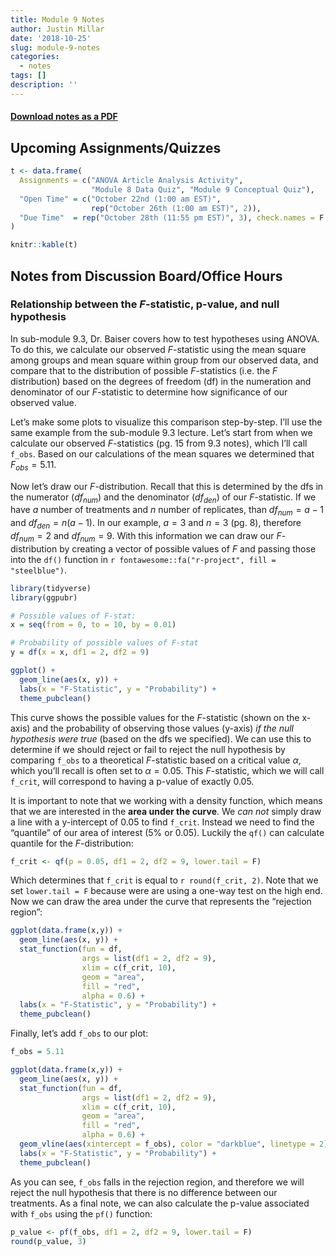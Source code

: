 ```yaml
---
title: Module 9 Notes
author: Justin Millar
date: '2018-10-25'
slug: module-9-notes
categories:
  - notes
tags: []
description: ''
---
```


#### [Download notes as a PDF](https://sta6093.netlify.com/pdf/2018-10-25-module-9-notes.pdf)

## Upcoming Assignments/Quizzes

```r

t <- data.frame(
  Assignments = c("ANOVA Article Analysis Activity",
                  "Module 8 Data Quiz", "Module 9 Conceptual Quiz"),
  "Open Time" = c("October 22nd (1:00 am EST)",
                  rep("October 26th (1:00 am EST)", 2)),
  "Due Time"  = rep("October 28th (11:55 pm EST)", 3), check.names = F
)

knitr::kable(t)
```

## Notes from Discussion Board/Office Hours

### Relationship between the $F$-statistic, p-value, and null hypothesis

In sub-module 9.3, Dr. Baiser covers how to test hypotheses using ANOVA. To do this, we calculate our observed $F$-statistic using the mean square among groups and mean square within group from our observed data, and compare that to the distribution of possible $F$-statistics (i.e. the $F$ distribution) based on the degrees of freedom (df) in the numeration and denominator of our $F$-statistic to determine how significance of our observed value.  

Let's make some plots to visualize this comparison step-by-step. I'll use the same example from the sub-module 9.3 lecture. Let's start from when we calculate our observed $F$-statistics (pg. 15 from 9.3 notes), which I'll call `f_obs`. Based on our calculations of the mean squares we determined that $F_{obs} = 5.11$. 

Now let's draw our $F$-distribution. Recall that this is determined by the dfs in the numerator ($df_{num}$) and the denominator ($df_{den}$) of our $F$-statistic. If we have $a$ number of treatments and $n$ number of replicates, than $df_{num} = a - 1$ and $df_{den} = n(a-1)$. In our example, $a=3$ and $n=3$ (pg. 8), therefore $df_{num} = 2$ and $df_{num} = 9$. With this information we can draw our $F$-distribution by creating a vector of possible values of $F$ and passing those into the `df()` function in `r fontawesome::fa("r-project", fill = "steelblue")`.

```r
library(tidyverse)
library(ggpubr)

# Possible values of F-stat:
x = seq(from = 0, to = 10, by = 0.01)

# Probability of possible values of F-stat
y = df(x = x, df1 = 2, df2 = 9)

ggplot() +
  geom_line(aes(x, y)) +
  labs(x = "F-Statistic", y = "Probability") +
  theme_pubclean()
```

This curve shows the possible values for the $F$-statistic (shown on the x-axis) and the probability of observing those values (y-axis) *if the null hypothesis were true* (based on the dfs we specified). We can use this to determine if we should reject or fail to reject the null hypothesis by comparing `f_obs` to a theoretical $F$-statistic based on a critical value $\alpha$, which you'll recall is often set to $\alpha = 0.05$. This $F$-statistic, which we will call `f_crit`, will correspond to having a p-value of exactly 0.05.

It is important to note that we working with a density function, which means that we are interested in the **area under the curve**. We *can not* simply draw a line with a y-intercept of 0.05 to find `f_crit`. Instead we need to find the "quantile" of our area of interest (5% or 0.05). Luckily the `qf()` can calculate quantile for the $F$-distribution: 

```r
f_crit <- qf(p = 0.05, df1 = 2, df2 = 9, lower.tail = F) 
```

Which determines that `f_crit` is equal to `r round(f_crit, 2)`. Note that we set `lower.tail = F` because were are using a one-way test on the high end. Now we can draw the area under the curve that represents the "rejection region":

```r
ggplot(data.frame(x,y)) +
  geom_line(aes(x, y)) +
  stat_function(fun = df, 
                args = list(df1 = 2, df2 = 9), 
                xlim = c(f_crit, 10), 
                geom = "area", 
                fill = "red", 
                alpha = 0.6) +
  labs(x = "F-Statistic", y = "Probability") +
  theme_pubclean()
```

Finally, let's add `f_obs` to our plot:

```r
f_obs = 5.11

ggplot(data.frame(x,y)) +
  geom_line(aes(x, y)) +
  stat_function(fun = df, 
                args = list(df1 = 2, df2 = 9), 
                xlim = c(f_crit, 10), 
                geom = "area", 
                fill = "red", 
                alpha = 0.6) +
  geom_vline(aes(xintercept = f_obs), color = "darkblue", linetype = 2) +
  labs(x = "F-Statistic", y = "Probability") +
  theme_pubclean()
```

As you can see, `f_obs` falls in the rejection region, and therefore we will reject the null hypothesis that there is no difference between our treatments. As a final note, we can also calculate the p-value associated with `f_obs` using the `pf()` function:

```r
p_value <- pf(f_obs, df1 = 2, df2 = 9, lower.tail = F)
round(p_value, 3)
```



